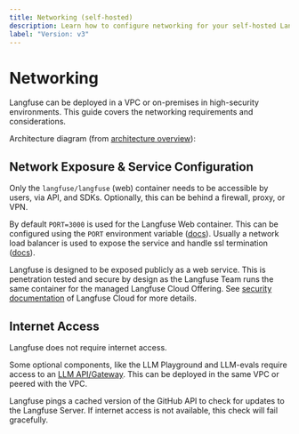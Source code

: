 ```yaml
---
title: Networking (self-hosted)
description: Learn how to configure networking for your self-hosted Langfuse deployment. Langfuse can be run without internet access.
label: "Version: v3"
---
```


# Networking

Langfuse can be deployed in a VPC or on-premises in high-security environments. This guide covers the networking requirements and considerations.

Architecture diagram (from [architecture overview](/self-hosting#architecture)):


<ArchitectureDiagram />

## Network Exposure & Service Configuration

Only the `langfuse/langfuse` (web) container needs to be accessible by users, via API, and SDKs.
Optionally, this can be behind a firewall, proxy, or VPN.

By default `PORT=3000` is used for the Langfuse Web container. This can be configured using the `PORT` environment variable ([docs](/self-hosting/configuration)). Usually a network load balancer is used to expose the service and handle ssl termination ([docs](/self-hosting/encryption)).

Langfuse is designed to be exposed publicly as a web service.
This is penetration tested and secure by design as the Langfuse Team runs the same container for the managed Langfuse Cloud Offering.
See [security documentation](/security) of Langfuse Cloud for more details.

## Internet Access

Langfuse does not require internet access.

Some optional components, like the LLM Playground and LLM-evals require access to an [LLM API/Gateway](/self-hosting/infrastructure/llm-api).
This can be deployed in the same VPC or peered with the VPC.

Langfuse pings a cached version of the GitHub API to check for updates to the Langfuse Server. If internet access is not available, this check will fail gracefully.
